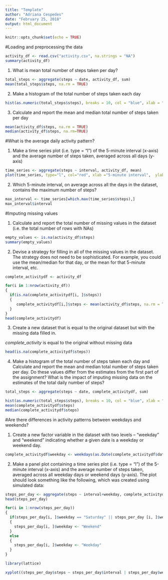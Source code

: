 ```yaml
---
title: "Template"
author: "Adriana Cespedes"
date: "February 25, 2018"
output: html_document
---
```


```r
knitr::opts_chunk$set(echo = TRUE)
```

#Loading and preprocessing the data

```r
activity_df <- read.csv("activity.csv", na.strings = "NA")
summary(activity_df)
```
1. What is mean total number of steps taken per day?

```r
total_steps <- aggregate(steps ~ date, activity_df, sum)
mean(total_steps$steps, na.rm = TRUE)
```
2. Make a histogram of the total number of steps taken each day


```r
hist(as.numeric(total_steps$steps), breaks = 10, col = "blue", xlab = "Steps", main= "Histogram daily steps")
```

3. Calculate and report the mean and median total number of steps taken per day
```r
mean(activity_df$steps, na.rm = TRUE)
median(activity_df$steps, na.rm=TRUE)
```
#What is the average daily activity pattern?

1. Make a time series plot (i.e. type = "l") of the 5-minute interval (x-axis) and the average number of steps taken, averaged across all days (y-axis)
```r
time_series <- aggregate(steps ~ interval, activity_df, mean)
plot(time_series, type="l", col="red", xlab ="5-minute interval",  ylab = "avg of steps", main = "Average daily activity pattern")
```

2. Which 5-minute interval, on average across all the days in the dataset, contains the maximum number of steps?
```r
max_interval <- time_series[which.max(time_series$steps),]
max_interval$interval
```

#Imputing missing values

1. Calculate and report the total number of missing values in the dataset (i.e. the total number of rows with NAs)
```r
empty_values <- is.na(activity_df$steps)
summary(empty_values)
```

2. Devise a strategy for filling in all of the missing values in the dataset. The strategy does not need to be sophisticated. For example, you could use the mean/median for that day, or the mean for that 5-minute interval, etc.
```r
complete_activitydf <- activity_df
```
```r
for(i in 1:nrow(activity_df))
{
  if(is.na(complete_activitydf[i, ]$steps))
  {
     complete_activitydf[i,]$steps <- mean(activity_df$steps, na.rm = TRUE)
  }
}
head(complete_activitydf)
```
3. Create a new dataset that is equal to the original dataset but with the missing data filled in.

*complete_activity* is equal to the original without missing data

```r
head(is.na(complete_activitydf$steps)) 
```
4. Make a histogram of the total number of steps taken each day and Calculate and report the mean and median total number of steps taken per day. Do these values differ from the estimates from the first part of the assignment? What is the impact of imputing missing data on the estimates of the total daily number of steps?
```r
total_steps <- aggregate(steps ~ date, complete_activitydf, sum)
```

```r
hist(as.numeric(total_steps$steps), breaks = 10, col = "blue", xlab = "Steps", main= "Histogram daily steps")
mean(complete_activitydf$steps)
median(complete_activitydf$steps)
```

#Are there differences in activity patterns between weekdays and weekends?

1. Create a new factor variable in the dataset with two levels -- "weekday" and "weekend" indicating whether a given date is a weekday or weekend day.
```r
complete_activitydf$weekday <- weekdays(as.Date(complete_activitydf$date))
```

2. Make a panel plot containing a time series plot (i.e. type = "l") of the 5-minute interval (x-axis) and the average number of steps taken, averaged across all weekday days or weekend days (y-axis). The plot should look something like the following, which was created using simulated data:
```r
steps_per_day <- aggregate(steps ~ interval+weekday, complete_activitydf, mean)
head(steps_per_day)
```

```r
for(i in 1:nrow(steps_per_day))
{
  if(steps_per_day[i, ]$weekday == "Saturday" || steps_per_day [i, ]$weekday == "Sunday")
  {
    steps_per_day[i, ]$weekday <- "Weekend"
  }
  else
  {
    steps_per_day[i, ]$weekday <- "Weekday"
  }
}
```

```r
library(lattice)
```
```r
xyplot((steps_per_day$steps ~ steps_per_day$interval | steps_per_day$weekday), layout=c(1,2),type="l", xlab="Interval", ylab="Number of Steps")
```

